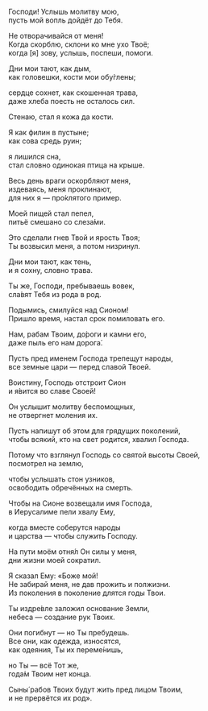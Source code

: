 Господи! Услышь молитву мою,  
пусть мой вопль дойдёт до Тебя.

Не отворачивайся от меня!  
Когда скорблю, склони ко мне ухо Твоё;  
когда <R>[</R>я<R>]</R> зову, услышь, поспеши, помоги.

Дни мои тают, как дым,  
как головешки, кости мои обу́глены;

сердце сохнет, как скошенная трава,  
даже хлеба поесть не осталось сил.

Стенаю, стал я кожа да кости.

Я как филин в пустыне;  
как сова средь руин;

я лишился сна,  
стал словно одинокая птица на крыше.

Весь день враги оскорбляют меня,  
издеваясь, меня проклинают,  
для них я — про́клятого пример.

Моей пищей стал пепел,  
питьё смешано со слеза́ми.

Это сделали гнев Твой и ярость Твоя;  
Ты возвысил меня, а потом низринул.

Дни мои тают, как тень,  
и я сохну, словно трава.

Ты же, Господи, пребываешь вовек,  
сла́вят Тебя из рода в род.

Подымись, смилуйся над Сионом!  
Пришло время, настал срок помиловать его.

Нам, рабам Твоим, до́роги и камни его,  
даже пыль его нам дорога́.

Пусть пред именем Господа трепещут народы,  
все земные цари — перед славой Твоей.

Воистину, Господь отстроит Сион  
и я́вится во славе Своей!

Он услышит молитву беспомощных,  
не отвергнет моления их.

Пусть напишут об этом для грядущих поколений,  
чтобы всякий, кто на свет родится, хвалил Господа.

Потому что взглянул Господь со святой высоты Своей,  
посмотрел на землю,

чтобы услышать стон узников,  
освободить обречённых на смерть.

Чтобы на Сионе возвещали имя Господа,  
в Иерусалиме пели хвалу Ему,

когда вместе соберутся народы  
и царства — чтобы служить Господу.

На пути моём отня́л Он силы у меня,  
дни жизни моей сократил.

Я сказал Ему: «Боже мой!  
Не забирай меня, не дав прожить и полжизни.  
Из поколения в поколение длятся годы Твои.

Ты издре́вле заложил основание Земли,  
небеса — создание рук Твоих.

Они погибнут — но Ты пребудешь.  
Все они, как одежда, износятся,  
как одеяния, Ты их переме́нишь,

но Ты — всё Тот же,  
года́м Твоим нет конца.

Сыны́ рабов Твоих будут жить пред лицом Твоим,  
и не прервётся их род».
